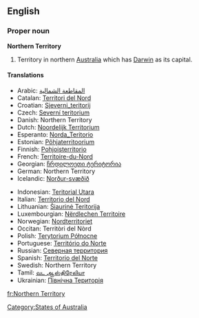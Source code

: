 {{wikipedia}}
==English==

===Proper noun===
'''Northern Territory'''

# Territory in northern [[Australia]] which has [[Darwin]] as its capital.

====Translations====
{{trans-top|Territory in northern Australia}}
*Arabic: [[المقاطعة الشمالية]]
*Catalan: [[Territori del Nord]]
*Croatian: [[Sjeverni_teritorij]]
*Czech: [[Severní teritorium]]
*Danish: Northern Territory
*Dutch: [[Noordelijk Territorium]]
*Esperanto: [[Norda_Teritorio]]
*Estonian: [[Põhjaterritoorium]]
*Finnish: [[Pohjoisterritorio]]
*French: [[Territoire-du-Nord]] {{m}}
*Georgian: [[ჩრდილოეთი ტერიტორია]]
*German: Northern Territory
*Icelandic: [[Norður-svæðið]]
{{trans-mid}}
*Indonesian: [[Teritorial Utara]]
*Italian: [[Territorio del Nord]]
*Lithuanian: [[Šiaurinė Teritorija]]
*Luxembourgian: [[Nërdlechen Territoire]]
*Norwegian: [[Nordterritoriet]]
*Occitan: Territòri del Nòrd
*Polish: [[Terytorium Północne]]
*Portuguese: [[Território do Norte]]
*Russian: [[Северная территория]]
*Spanish: [[Territorio del Norte]]
*Swedish: Northern Territory
*Tamil: [[வட ஆஸ்திரேலியா]]
*Ukrainian: [[Північна Територія]]
{{trans-bottom}}

[[Category:States of Australia]]

[[fr:Northern Territory]]